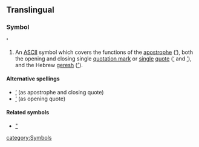 ==Translingual==
===Symbol===
''' ' '''

#An [[ASCII]] symbol which covers the functions of the [[apostrophe]] ([[’]]), both the opening and closing single [[quotation mark]] or [[single]] [[quote]] ([[‘]] and [[’]]), and the Hebrew [[geresh]] ([[׳]]).

====Alternative spellings====
*[[’]] (as apostrophe and closing quote)
*[[‘]] (as opening quote)

====Related symbols====
*[["]]

[[category:Symbols]]